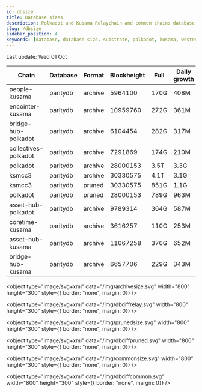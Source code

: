 ```yaml
---
id: dbsize
title: Database sizes
description: Polkadot and Kusama Relaychain and common chains database sizes
slug: /dbsize
sidebar_position: 4
keywords: [database, database size, substrate, polkadot, kusama, westend]
---
```



Last update: Wed 01 Oct

| Chain    | Database   | Format | Blockheight | Full         | Daily growth |
| ------------------------| ----------- | -------- | ------- | ---------- | ----- | 
| people-kusama | paritydb | archive | 5964100 | 170G | 408M |
| encointer-kusama | paritydb | archive | 10959760 | 272G | 361M |
| bridge-hub-polkadot | paritydb | archive | 6104454 | 282G | 317M |
| collectives-polkadot | paritydb | archive | 7291869 | 174G | 210M |
| polkadot | paritydb | archive | 28000153 | 3.5T | 3.3G |
| ksmcc3 | paritydb | archive | 30330575 | 4.1T | 3.1G |
| ksmcc3 | paritydb | pruned | 30330575 | 851G | 1.1G |
| polkadot | paritydb | pruned | 28000153 | 789G | 963M |
| asset-hub-polkadot | paritydb | archive | 9789314 | 364G | 587M |
| coretime-kusama | paritydb | archive | 3616257 | 110G | 253M |
| asset-hub-kusama | paritydb | archive | 11067258 | 370G | 652M |
| bridge-hub-kusama | paritydb | archive | 6657706 | 229G | 343M |
<object type="image/svg+xml" data="/img/archivesize.svg" width="800" height="300" style={{ border: "none", margin: 0}} />

<object type="image/svg+xml" data="/img/dbdiffrelay.svg" width="800" height="300" style={{ border: "none", margin: 0}} />

<object type="image/svg+xml" data="/img/prunedsize.svg" width="800" height="300" style={{ border: "none", margin: 0}} />

<object type="image/svg+xml" data="/img/dbdiffpruned.svg" width="800" height="300" style={{ border: "none", margin: 0}} />

<object type="image/svg+xml" data="/img/commonsize.svg" width="800" height="300" style={{ border: "none", margin: 0}} />

<object type="image/svg+xml" data="/img/dbdiffcommon.svg" width="800" height="300" style={{ border: "none", margin: 0}} />

